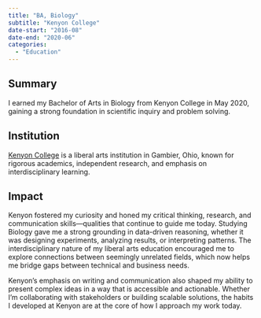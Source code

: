 ```yaml
---
title: "BA, Biology"
subtitle: "Kenyon College"
date-start: "2016-08" 
date-end: "2020-06"
categories:
  - "Education"
---
```


## Summary
I earned my Bachelor of Arts in Biology from Kenyon College in May 2020, gaining a strong foundation in scientific inquiry and problem solving.

## Institution
[Kenyon College](https://www.kenyon.edu/) is a liberal arts institution in Gambier, Ohio, known for rigorous academics, independent research, and emphasis on interdisciplinary learning. 

## Impact
Kenyon fostered my curiosity and honed my critical thinking, research, and communication skills—qualities that continue to guide me today. Studying Biology gave me a strong grounding in data-driven reasoning, whether it was designing experiments, analyzing results, or interpreting patterns. The interdisciplinary nature of my liberal arts education encouraged me to explore connections between seemingly unrelated fields, which now helps me bridge gaps between technical and business needs.

Kenyon’s emphasis on writing and communication also shaped my ability to present complex ideas in a way that is accessible and actionable. Whether I’m collaborating with stakeholders or building scalable solutions, the habits I developed at Kenyon are at the core of how I approach my work today.
